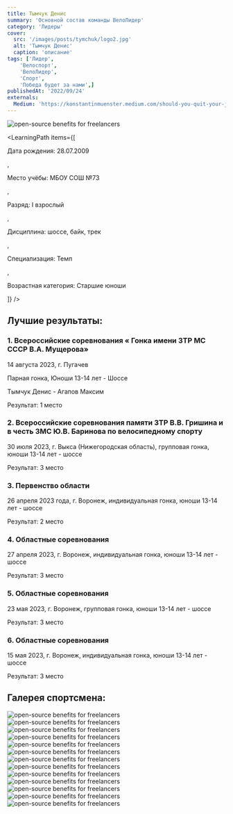 ```yaml
---
title: Тымчук Денис
summary: 'Основной состав команды ВелоЛидер'
category: 'Лидеры'
cover:
  src: '/images/posts/tymchuk/logo2.jpg'
  alt: 'Тымчук Денис'
  caption: 'описание'
tags: ['Лидер',
    'Велоспорт',
    'ВелоЛидер',
    'Спорт',
    'Победа будет за нами',]
publishedAt: '2022/09/24'
externals:
  Medium: 'https://konstantinmuenster.medium.com/should-you-quit-your-job-for-your-side-project-ed77985431c'
---
```

<CardLeaders>
<Image
  src="/images/posts/tymchuk/logo2.jpg"
  alt="open-source benefits for freelancers"
/>

<LearningPath
  items={[
    <p>Дата рождения: 28.07.2009</p>,
    <p>Место учёбы: МБОУ СОШ №73</p>,
    <p>Разряд: I взрослый</p>,
    <p>Дисциплина: шоссе, байк, трек</p>,
    <p>Специализация: Темп</p>,
    <p>Возрастная категория: Старшие юноши</p>
  ]}
/>
</CardLeaders>

## Лучшие результаты:

### 1. Всероссийские соревнования « Гонка имени ЗТР МС СССР В.А. Мущерова» 

14 августа 2023, г. Пугачев 

Парная гонка, Юноши 13-14 лет - Шоссе 
 
Тымчук Денис - Агапов Максим 

Результат: 1 место 

### 2. Всероссийские соревнования памяти ЗТР В.В. Гришина и в честь ЗМС Ю.В. Баринова по велосипедному спорту 

30 июля 2023, г. Выкса (Нижегородская область), групповая гонка, юноши 13-14 лет - шоссе 

Результат: 3 место 

### 3. Первенство области 

26 апреля 2023 года, г. Воронеж, индивидуальная гонка, юноши 13-14 лет - шоссе 

Результат: 2 место 

### 4. Областные соревнования 

27 апреля 2023, г. Воронеж, индивидуальная гонка, юноши 13-14 лет - шоссе 

Результат: 3 место 

### 5. Областные соревнования 

23 мая 2023, г. Воронеж, групповая гонка, юноши 13-14 лет - шоссе 

Результат: 3 место 

### 6. Областные соревнования 

15 мая 2023, г. Воронеж, индивидуальная гонка, юноши 13-14 лет - шоссе 

Результат: 3 место 


## Галерея спортсмена:
<Image
  src="/images/posts/tymchuk/1.jpg"
  alt="open-source benefits for freelancers"
/>
<Image
  src="/images/posts/tymchuk/2.jpg"
  alt="open-source benefits for freelancers"
/>
<Image
  src="/images/posts/tymchuk/4.jpg"
  alt="open-source benefits for freelancers"
/>
<Image
  src="/images/posts/tymchuk/5.jpg"
  alt="open-source benefits for freelancers"
/>
<Image
  src="/images/posts/tymchuk/6.jpg"
  alt="open-source benefits for freelancers"
/>
<Image
  src="/images/posts/tymchuk/3.jpg"
  alt="open-source benefits for freelancers"
/>
<Image
  src="/images/posts/tymchuk/7.jpg"
  alt="open-source benefits for freelancers"
/>
<Image
  src="/images/posts/tymchuk/8.jpg"
  alt="open-source benefits for freelancers"
/>
<Image
  src="/images/posts/tymchuk/9.jpg"
  alt="open-source benefits for freelancers"
/>
<Image
  src="/images/posts/tymchuk/10.jpg"
  alt="open-source benefits for freelancers"
/>
<Image
  src="/images/posts/tymchuk/11.jpg"
  alt="open-source benefits for freelancers"
/>
<Image
  src="/images/posts/tymchuk/12.jpg"
  alt="open-source benefits for freelancers"
/>
<Image
  src="/images/posts/tymchuk/13.jpg"
  alt="open-source benefits for freelancers"
/>



